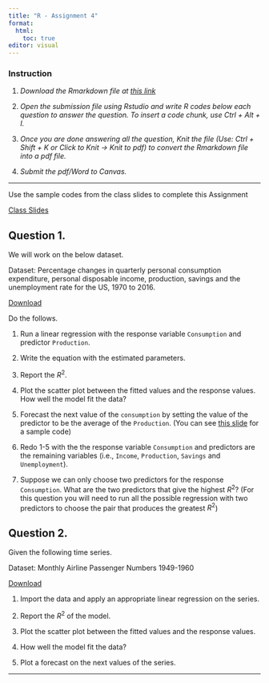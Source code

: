 ```yaml
---
title: "R - Assignment 4"
format: 
  html: 
    toc: true
editor: visual
---
```


### Instruction

1.  *Download the Rmarkdown file at [this link](R_submission.Rmd)*

2.  *Open the submission file using Rstudio and write R codes below each question to answer the question. To insert a code chunk, use Ctrl + Alt + I.*

3.  *Once you are done answering all the question, Knit the file (Use: Ctrl + Shift + K or Click to Knit -\> Knit to pdf) to convert the Rmarkdown file into a pdf file.*

4.  *Submit the pdf/Word to Canvas.*

------------------------------------------------------------------------

Use the sample codes from the class slides to complete this Assignment

[Class Slides](note4.html)

## Question 1.

We will work on the below dataset.

Dataset: Percentage changes in quarterly personal consumption expenditure, personal disposable income, production, savings and the unemployment rate for the US, 1970 to 2016.

[Download](uschange.csv)

Do the follows.

1. Run a linear regression with the response variable `Consumption` and predictor `Production `. 

2. Write the equation with the estimated parameters. 

3. Report the $R^2$. 

4. Plot the scatter plot between the fitted values and the response values. How well the model fit the data?

5. Forecast the next value of the `consumption` by setting the value of the predictor to be the average of the `Production`. (You can see [this slide](https://bryantstats.github.io/time_series/note4#53) for a sample code)

6. Redo 1-5 with the the response variable `Consumption` and predictors are the remaining variables (i.e., `Income`, `Production`, `Savings` and `Unemployment`). 

7. Suppose we can only choose two predictors for the response `Consumption`.  What are the two predictors that give the highest $R^2$? (For this question you will need to run all the possible regression with two predictors to choose the pair that produces the greatest $R^2$) 


## Question 2. 

Given the following time series.  

Dataset: Monthly Airline Passenger Numbers 1949-1960

[Download](AirPassengers.csv)

1. Import the data and apply an appropriate linear regression on the series.  

2. Report the $R^2$ of the model.  

3. Plot the scatter plot between the fitted values and the response values. 

4. How well the model fit the data?

5. Plot a forecast on the next values of the series. 


------------------------------------------------------------------------
